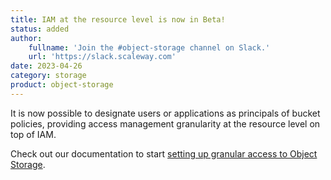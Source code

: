 ```yaml
---
title: IAM at the resource level is now in Beta!
status: added
author:
    fullname: 'Join the #object-storage channel on Slack.'
    url: 'https://slack.scaleway.com'
date: 2023-04-26
category: storage
product: object-storage
---
```


It is now possible to designate users or applications as principals of bucket policies, providing access management granularity at the resource level on top of IAM.

Check out our documentation to start [setting up granular access to Object Storage](https://www.scaleway.com/en/docs/object-storage/api-cli/combining-iam-and-object-storage).

